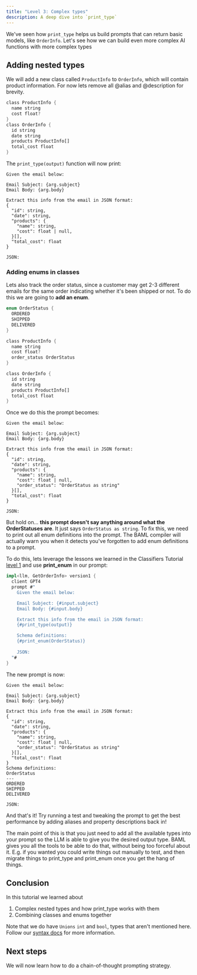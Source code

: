 ```yaml
---
title: "Level 3: Complex types"
description: A deep dive into `print_type`
---
```


We've seen how `print_type` helps us build prompts that can return basic models, like `OrderInfo`. Let's see how we can build even more complex AI functions with more complex types

## Adding nested types
We will add a new class called `ProductInfo` to `OrderInfo`, which will contain product information. For now lets remove all @alias and @description for brevity.

```rust
class ProductInfo {
  name string
  cost float?
}
class OrderInfo {
  id string
  date string
  products ProductInfo[]
  total_cost float
}
```

The `print_type(output)` function will now print:

```text
Given the email below:

Email Subject: {arg.subject}
Email Body: {arg.body}

Extract this info from the email in JSON format:
{
  "id": string,
  "date": string,
  "products": {
    "name": string,
    "cost": float | null,
  }[],
  "total_cost": float
}

JSON:
```

### Adding enums in classes
Lets also track the order status, since a customer may get 2-3 different emails for the same order indicating whether it's been shipped or not. To do this we are going to **add an enum**.

```rust
enum OrderStatus {
  ORDERED
  SHIPPED
  DELIVERED
}

class ProductInfo {
  name string
  cost float?
  order_status OrderStatus
}

class OrderInfo {
  id string
  date string
  products ProductInfo[]
  total_cost float
}
```

Once we do this the prompt becomes:
```text
Given the email below:

Email Subject: {arg.subject}
Email Body: {arg.body}

Extract this info from the email in JSON format:
{
  "id": string,
  "date": string,
  "products": {
    "name": string,
    "cost": float | null,
    "order_status": "OrderStatus as string"
  }[],
  "total_cost": float
}

JSON:
```

But hold on... **this prompt doesn't say anything around what the OrderStatuses are**. It just says `OrderStatus as string`. To fix this, we need to print out all enum definitions into the prompt. 
<Tip>The BAML compiler will actually warn you when it detects you've forgotten to add enum definitions to a prompt.</Tip>

To do this, lets leverage the lessons we learned in the Classifiers Tutorial [level 1](../classification/level1) and use **print_enum** in our prompt:

```rust
impl<llm, GetOrderInfo> version1 {
  client GPT4
  prompt #"
    Given the email below:

    Email Subject: {#input.subject}
    Email Body: {#input.body}

    Extract this info from the email in JSON format:
    {#print_type(output)}

    Schema definitions:
    {#print_enum(OrderStatus)}
    
    JSON:
  "#
}
```

The new prompt is now:
```text
Given the email below:

Email Subject: {arg.subject}
Email Body: {arg.body}

Extract this info from the email in JSON format:
{
  "id": string,
  "date": string,
  "products": {
    "name": string,
    "cost": float | null,
    "order_status": "OrderStatus as string"
  }[],
  "total_cost": float
}
Schema definitions:
OrderStatus
---
ORDERED
SHIPPED
DELIVERED

JSON:
```

And that's it! Try running a test and tweaking the prompt to get the best performance by adding aliases and property descriptions back in!

The main point of this is that you just need to add all the available types into your prompt so the LLM is able to give you the desired output type. BAML gives you all the tools to be able to do that, without being too forceful about it. E.g. if you wanted you could write things out manually to test, and then migrate things to print_type and print_enum once you get the hang of things.

## Conclusion
In this tutorial we learned about
1. Complex nested types and how print_type works with them
1. Combining classes and enums together

Note that we do have `Unions` `int` and `bool`, types that aren't mentioned here. Follow our [syntax docs](/v3/syntax/type) for more information.

## Next steps
We will now learn how to do a chain-of-thought prompting strategy.